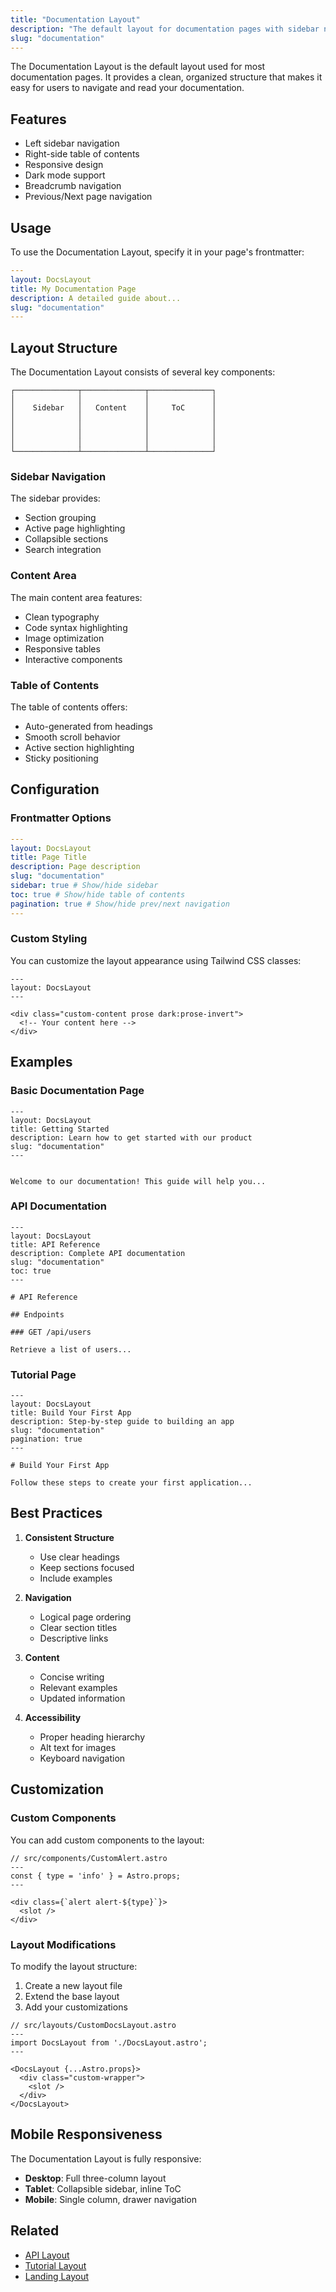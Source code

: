 ```yaml
---
title: "Documentation Layout"
description: "The default layout for documentation pages with sidebar navigation and table of contents."
slug: "documentation"
---
```



The Documentation Layout is the default layout used for most documentation pages. It provides a clean, organized structure that makes it easy for users to navigate and read your documentation.

## Features

- Left sidebar navigation
- Right-side table of contents
- Responsive design
- Dark mode support
- Breadcrumb navigation
- Previous/Next page navigation

## Usage

To use the Documentation Layout, specify it in your page's frontmatter:

```yaml
---
layout: DocsLayout
title: My Documentation Page
description: A detailed guide about...
slug: "documentation"
---
```

## Layout Structure

The Documentation Layout consists of several key components:

```
┌──────────────┬──────────────┬──────────────┐
│              │              │              │
│    Sidebar   │   Content    │     ToC      │
│              │              │              │
│              │              │              │
│              │              │              │
│              │              │              │
└──────────────┴──────────────┴──────────────┘
```

### Sidebar Navigation

The sidebar provides:
- Section grouping
- Active page highlighting
- Collapsible sections
- Search integration

### Content Area

The main content area features:
- Clean typography
- Code syntax highlighting
- Image optimization
- Responsive tables
- Interactive components

### Table of Contents

The table of contents offers:
- Auto-generated from headings
- Smooth scroll behavior
- Active section highlighting
- Sticky positioning

## Configuration

### Frontmatter Options

```yaml
---
layout: DocsLayout
title: Page Title
description: Page description
slug: "documentation"
sidebar: true # Show/hide sidebar
toc: true # Show/hide table of contents
pagination: true # Show/hide prev/next navigation
---
```

### Custom Styling

You can customize the layout appearance using Tailwind CSS classes:

```astro
---
layout: DocsLayout
---

<div class="custom-content prose dark:prose-invert">
  <!-- Your content here -->
</div>
```

## Examples

### Basic Documentation Page

```mdx
---
layout: DocsLayout
title: Getting Started
description: Learn how to get started with our product
slug: "documentation"
---


Welcome to our documentation! This guide will help you...
```

### API Documentation

```mdx
---
layout: DocsLayout
title: API Reference
description: Complete API documentation
slug: "documentation"
toc: true
---

# API Reference

## Endpoints

### GET /api/users

Retrieve a list of users...
```

### Tutorial Page

```mdx
---
layout: DocsLayout
title: Build Your First App
description: Step-by-step guide to building an app
slug: "documentation"
pagination: true
---

# Build Your First App

Follow these steps to create your first application...
```

## Best Practices

1. **Consistent Structure**
   - Use clear headings
   - Keep sections focused
   - Include examples

2. **Navigation**
   - Logical page ordering
   - Clear section titles
   - Descriptive links

3. **Content**
   - Concise writing
   - Relevant examples
   - Updated information

4. **Accessibility**
   - Proper heading hierarchy
   - Alt text for images
   - Keyboard navigation

## Customization

### Custom Components

You can add custom components to the layout:

```astro
// src/components/CustomAlert.astro
---
const { type = 'info' } = Astro.props;
---

<div class={`alert alert-${type}`}>
  <slot />
</div>
```

### Layout Modifications

To modify the layout structure:

1. Create a new layout file
2. Extend the base layout
3. Add your customizations

```astro
// src/layouts/CustomDocsLayout.astro
---
import DocsLayout from './DocsLayout.astro';
---

<DocsLayout {...Astro.props}>
  <div class="custom-wrapper">
    <slot />
  </div>
</DocsLayout>
```

## Mobile Responsiveness

The Documentation Layout is fully responsive:

- **Desktop**: Full three-column layout
- **Tablet**: Collapsible sidebar, inline ToC
- **Mobile**: Single column, drawer navigation

## Related

- [API Layout](/docs/layouts/api)
- [Tutorial Layout](/docs/layouts/tutorial)
- [Landing Layout](/docs/layouts/landing)